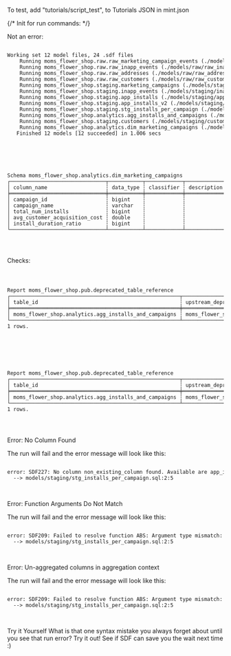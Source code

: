 
To test, add "tutorials/script_test", to Tutorials JSON in mint.json

{/*
Init for run commands:
*/}

Not an error:
<div className="bg-[#0F1117] dark:bg-codeblock rounded-xl dark:ring-1 dark:ring-gray-800/50 relative">
<pre style={{ fontFamily: 'monospace', backgroundColor: 'transparent' }} className='language-shell'>
<code className='language-shell'>
Working&nbsp;set&nbsp;12&nbsp;model&nbsp;files,&nbsp;24&nbsp;.sdf&nbsp;files
&nbsp;&nbsp;&nbsp;&nbsp;Running&nbsp;moms_flower_shop.raw.raw_marketing_campaign_events&nbsp;(./models/raw/raw_marketing_campaign_events.sql)
&nbsp;&nbsp;&nbsp;&nbsp;Running&nbsp;moms_flower_shop.raw.raw_inapp_events&nbsp;(./models/raw/raw_inapp_events.sql)
&nbsp;&nbsp;&nbsp;&nbsp;Running&nbsp;moms_flower_shop.raw.raw_addresses&nbsp;(./models/raw/raw_addresses.sql)
&nbsp;&nbsp;&nbsp;&nbsp;Running&nbsp;moms_flower_shop.raw.raw_customers&nbsp;(./models/raw/raw_customers.sql)
&nbsp;&nbsp;&nbsp;&nbsp;Running&nbsp;moms_flower_shop.staging.marketing_campaigns&nbsp;(./models/staging/marketing_campaigns.sql)
&nbsp;&nbsp;&nbsp;&nbsp;Running&nbsp;moms_flower_shop.staging.inapp_events&nbsp;(./models/staging/inapp_events.sql)
&nbsp;&nbsp;&nbsp;&nbsp;Running&nbsp;moms_flower_shop.staging.app_installs&nbsp;(./models/staging/app_installs.sql)
&nbsp;&nbsp;&nbsp;&nbsp;Running&nbsp;moms_flower_shop.staging.app_installs_v2&nbsp;(./models/staging/app_installs_v2.sql)
&nbsp;&nbsp;&nbsp;&nbsp;Running&nbsp;moms_flower_shop.staging.stg_installs_per_campaign&nbsp;(./models/staging/stg_installs_per_campaign.sql)
&nbsp;&nbsp;&nbsp;&nbsp;Running&nbsp;moms_flower_shop.analytics.agg_installs_and_campaigns&nbsp;(./models/analytics/agg_installs_and_campaigns.sql)
&nbsp;&nbsp;&nbsp;&nbsp;Running&nbsp;moms_flower_shop.staging.customers&nbsp;(./models/staging/customers.sql)
&nbsp;&nbsp;&nbsp;&nbsp;Running&nbsp;moms_flower_shop.analytics.dim_marketing_campaigns&nbsp;(./models/analytics/dim_marketing_campaigns.sql)
&nbsp;&nbsp;&nbsp;Finished&nbsp;12&nbsp;models&nbsp;[12&nbsp;succeeded]&nbsp;in&nbsp;1.006&nbsp;secs

</code>
</pre>
</div>

<div className="bg-[#0F1117] dark:bg-codeblock rounded-xl dark:ring-1 dark:ring-gray-800/50 relative">
<pre style={{ fontFamily: 'monospace', backgroundColor: 'transparent' }} className='language-error'>
<code className='language-error'>

Schema&nbsp;moms_flower_shop.analytics.dim_marketing_campaigns
┌───────────────────────────────┬───────────┬────────────┬─────────────┐
│&nbsp;column_name&nbsp;&nbsp;&nbsp;&nbsp;&nbsp;&nbsp;&nbsp;&nbsp;&nbsp;&nbsp;&nbsp;&nbsp;&nbsp;&nbsp;&nbsp;&nbsp;&nbsp;&nbsp;&nbsp;┆&nbsp;data_type&nbsp;┆&nbsp;classifier&nbsp;┆&nbsp;description&nbsp;│
╞═══════════════════════════════╪═══════════╪════════════╪═════════════╡
│&nbsp;campaign_id&nbsp;&nbsp;&nbsp;&nbsp;&nbsp;&nbsp;&nbsp;&nbsp;&nbsp;&nbsp;&nbsp;&nbsp;&nbsp;&nbsp;&nbsp;&nbsp;&nbsp;&nbsp;&nbsp;┆&nbsp;bigint&nbsp;&nbsp;&nbsp;&nbsp;┆&nbsp;&nbsp;&nbsp;&nbsp;&nbsp;&nbsp;&nbsp;&nbsp;&nbsp;&nbsp;&nbsp;&nbsp;┆&nbsp;&nbsp;&nbsp;&nbsp;&nbsp;&nbsp;&nbsp;&nbsp;&nbsp;&nbsp;&nbsp;&nbsp;&nbsp;│
│&nbsp;campaign_name&nbsp;&nbsp;&nbsp;&nbsp;&nbsp;&nbsp;&nbsp;&nbsp;&nbsp;&nbsp;&nbsp;&nbsp;&nbsp;&nbsp;&nbsp;&nbsp;&nbsp;┆&nbsp;varchar&nbsp;&nbsp;&nbsp;┆&nbsp;&nbsp;&nbsp;&nbsp;&nbsp;&nbsp;&nbsp;&nbsp;&nbsp;&nbsp;&nbsp;&nbsp;┆&nbsp;&nbsp;&nbsp;&nbsp;&nbsp;&nbsp;&nbsp;&nbsp;&nbsp;&nbsp;&nbsp;&nbsp;&nbsp;│
│&nbsp;total_num_installs&nbsp;&nbsp;&nbsp;&nbsp;&nbsp;&nbsp;&nbsp;&nbsp;&nbsp;&nbsp;&nbsp;&nbsp;┆&nbsp;bigint&nbsp;&nbsp;&nbsp;&nbsp;┆&nbsp;&nbsp;&nbsp;&nbsp;&nbsp;&nbsp;&nbsp;&nbsp;&nbsp;&nbsp;&nbsp;&nbsp;┆&nbsp;&nbsp;&nbsp;&nbsp;&nbsp;&nbsp;&nbsp;&nbsp;&nbsp;&nbsp;&nbsp;&nbsp;&nbsp;│
│&nbsp;avg_customer_acquisition_cost&nbsp;┆&nbsp;double&nbsp;&nbsp;&nbsp;&nbsp;┆&nbsp;&nbsp;&nbsp;&nbsp;&nbsp;&nbsp;&nbsp;&nbsp;&nbsp;&nbsp;&nbsp;&nbsp;┆&nbsp;&nbsp;&nbsp;&nbsp;&nbsp;&nbsp;&nbsp;&nbsp;&nbsp;&nbsp;&nbsp;&nbsp;&nbsp;│
│&nbsp;install_duration_ratio&nbsp;&nbsp;&nbsp;&nbsp;&nbsp;&nbsp;&nbsp;&nbsp;┆&nbsp;bigint&nbsp;&nbsp;&nbsp;&nbsp;┆&nbsp;&nbsp;&nbsp;&nbsp;&nbsp;&nbsp;&nbsp;&nbsp;&nbsp;&nbsp;&nbsp;&nbsp;┆&nbsp;&nbsp;&nbsp;&nbsp;&nbsp;&nbsp;&nbsp;&nbsp;&nbsp;&nbsp;&nbsp;&nbsp;&nbsp;│
└───────────────────────────────┴───────────┴────────────┴─────────────┘

</code>
</pre>
</div>

Checks:
<div className="bg-[#0F1117] dark:bg-codeblock rounded-xl dark:ring-1 dark:ring-gray-800/50 relative">
<pre style={{ fontFamily: 'monospace', backgroundColor: 'transparent' }} className='language-error'>
<code className='language-error'>

Report&nbsp;moms_flower_shop.pub.deprecated_table_reference
┌───────────────────────────────────────────────────────┬───────────────────────────────────────┐
│&nbsp;table_id&nbsp;&nbsp;&nbsp;&nbsp;&nbsp;&nbsp;&nbsp;&nbsp;&nbsp;&nbsp;&nbsp;&nbsp;&nbsp;&nbsp;&nbsp;&nbsp;&nbsp;&nbsp;&nbsp;&nbsp;&nbsp;&nbsp;&nbsp;&nbsp;&nbsp;&nbsp;&nbsp;&nbsp;&nbsp;&nbsp;&nbsp;&nbsp;&nbsp;&nbsp;&nbsp;&nbsp;&nbsp;&nbsp;&nbsp;&nbsp;&nbsp;&nbsp;&nbsp;&nbsp;&nbsp;&nbsp;┆&nbsp;upstream_deprecated_table_id&nbsp;&nbsp;&nbsp;&nbsp;&nbsp;&nbsp;&nbsp;&nbsp;&nbsp;&nbsp;│
╞═══════════════════════════════════════════════════════╪═══════════════════════════════════════╡
│&nbsp;moms_flower_shop.analytics.agg_installs_and_campaigns&nbsp;┆&nbsp;moms_flower_shop.staging.app_installs&nbsp;│
└───────────────────────────────────────────────────────┴───────────────────────────────────────┘
1&nbsp;rows.

</code>
</pre>
</div>

<div className="bg-[#0F1117] dark:bg-codeblock rounded-xl dark:ring-1 dark:ring-gray-800/50 relative">
<pre style={{ fontFamily: 'monospace', backgroundColor: 'transparent' }} className='language-shell'>
<code className='language-shell'>

Report&nbsp;moms_flower_shop.pub.deprecated_table_reference
┌───────────────────────────────────────────────────────┬───────────────────────────────────────┐
│&nbsp;table_id&nbsp;&nbsp;&nbsp;&nbsp;&nbsp;&nbsp;&nbsp;&nbsp;&nbsp;&nbsp;&nbsp;&nbsp;&nbsp;&nbsp;&nbsp;&nbsp;&nbsp;&nbsp;&nbsp;&nbsp;&nbsp;&nbsp;&nbsp;&nbsp;&nbsp;&nbsp;&nbsp;&nbsp;&nbsp;&nbsp;&nbsp;&nbsp;&nbsp;&nbsp;&nbsp;&nbsp;&nbsp;&nbsp;&nbsp;&nbsp;&nbsp;&nbsp;&nbsp;&nbsp;&nbsp;&nbsp;┆&nbsp;upstream_deprecated_table_id&nbsp;&nbsp;&nbsp;&nbsp;&nbsp;&nbsp;&nbsp;&nbsp;&nbsp;&nbsp;│
╞═══════════════════════════════════════════════════════╪═══════════════════════════════════════╡
│&nbsp;moms_flower_shop.analytics.agg_installs_and_campaigns&nbsp;┆&nbsp;moms_flower_shop.staging.app_installs&nbsp;│
└───────────────────────────────────────────────────────┴───────────────────────────────────────┘
1&nbsp;rows.

</code>
</pre>
</div>


Error: No Column Found

The run will fail and the error message will look like this:

<div className="bg-[#0F1117] dark:bg-codeblock rounded-xl dark:ring-1 dark:ring-gray-800/50 relative">
<pre style={{ fontFamily: 'monospace', backgroundColor: 'transparent' }} className='language-error'>
<code className='language-error'>
error:&nbsp;SDF227:&nbsp;No&nbsp;column&nbsp;non_existing_column&nbsp;found.&nbsp;Available&nbsp;are&nbsp;app_installs.install_time,&nbsp;app_installs.campaign_name,&nbsp;app_installs.campaign_id,&nbsp;app_installs.campaign_type,&nbsp;app_installs.event_id,&nbsp;app_installs.platform,&nbsp;app_installs.customer_id
&nbsp;&nbsp;&#45;&#45;&gt;&nbsp;models/staging/stg_installs_per_campaign.sql:2:5

</code>
</pre>
</div>

Error: Function Arguments Do Not Match

The run will fail and the error message will look like this:

<div className="bg-[#0F1117] dark:bg-codeblock rounded-xl dark:ring-1 dark:ring-gray-800/50 relative">
<pre style={{ fontFamily: 'monospace', backgroundColor: 'transparent' }} className='language-error'>
<code className='language-error'>
error:&nbsp;SDF209:&nbsp;Failed&nbsp;to&nbsp;resolve&nbsp;function&nbsp;ABS:&nbsp;Argument&nbsp;type&nbsp;mismatch:&nbsp;actual:&nbsp;(varchar);&nbsp;candidates:&nbsp;(tinyint);&nbsp;(smallint);&nbsp;(bigint);&nbsp;(double);&nbsp;(decimal(p,&nbsp;s));&nbsp;(real).
&nbsp;&nbsp;&#45;&#45;&gt;&nbsp;models/staging/stg_installs_per_campaign.sql:2:5

</code>
</pre>
</div>

Error: Un-aggregated columns in aggregation context

The run will fail and the error message will look like this:
<div className="bg-[#0F1117] dark:bg-codeblock rounded-xl dark:ring-1 dark:ring-gray-800/50 relative">
<pre style={{ fontFamily: 'monospace', backgroundColor: 'transparent' }} className='language-error'>
<code className='language-error'>
error:&nbsp;SDF209:&nbsp;Failed&nbsp;to&nbsp;resolve&nbsp;function&nbsp;ABS:&nbsp;Argument&nbsp;type&nbsp;mismatch:&nbsp;actual:&nbsp;(varchar);&nbsp;candidates:&nbsp;(tinyint);&nbsp;(smallint);&nbsp;(bigint);&nbsp;(double);&nbsp;(decimal(p,&nbsp;s));&nbsp;(real).
&nbsp;&nbsp;&#45;&#45;&gt;&nbsp;models/staging/stg_installs_per_campaign.sql:2:5

</code>
</pre>
</div>
Try it Yourself
What is that one syntax mistake you always forget about until you see that 
run error? Try it out! See if SDF can save you the wait next time :)

